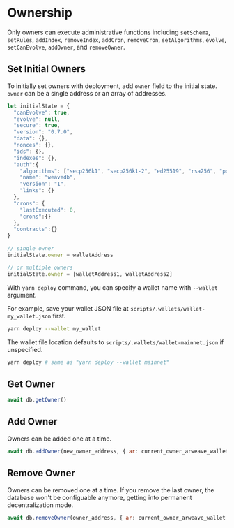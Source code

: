 # Ownership

Only owners can execute administrative functions including `setSchema`, `setRules`, `addIndex`, `removeIndex`, `addCron`, `removeCron`, `setAlgorithms`, `evolve`, `setCanEvolve`, `addOwner`, and `removeOwner`.

## Set Initial Owners

To initially set owners with deployment, add `owner` field to the initial state. `owner` can be a single address or an array of addresses.

```js
let initialState = {
  "canEvolve": true,
  "evolve": null,
  "secure": true,
  "version": "0.7.0",
  "data": {},
  "nonces": {},
  "ids": {},
  "indexes": {},
  "auth":{
    "algorithms": ["secp256k1", "secp256k1-2", "ed25519", "rsa256", "poseidon"],
    "name": "weavedb",
    "version": "1",
    "links": {}
  },
  "crons": {
    "lastExecuted": 0,
    "crons":{}
  },
  "contracts":{}
}

// single owner
initialState.owner = walletAddress

// or multiple owners
initialState.owner = [walletAddress1, walletAddress2]
```
With `yarn deploy` command, you can specify a wallet name with `--wallet` argument.

For example, save your wallet JSON file at `scripts/.wallets/wallet-my_wallet.json` first.

```bash
yarn deploy --wallet my_wallet
```

The wallet file location defaults to `scripts/.wallets/wallet-mainnet.json` if unspecified.

```bash
yarn deploy # same as "yarn deploy --wallet mainnet"
```

## Get Owner

```js
await db.getOwner()
```

## Add Owner

Owners can be added one at a time.

```js
await db.addOwner(new_owner_address, { ar: current_owner_arweave_wallet })
```

## Remove Owner

Owners can be removed one at a time. If you remove the last owner, the database won't be configuable anymore, getting into permanent decentralization mode.

```js
await db.removeOwner(owner_address, { ar: current_owner_arweave_wallet })
```
